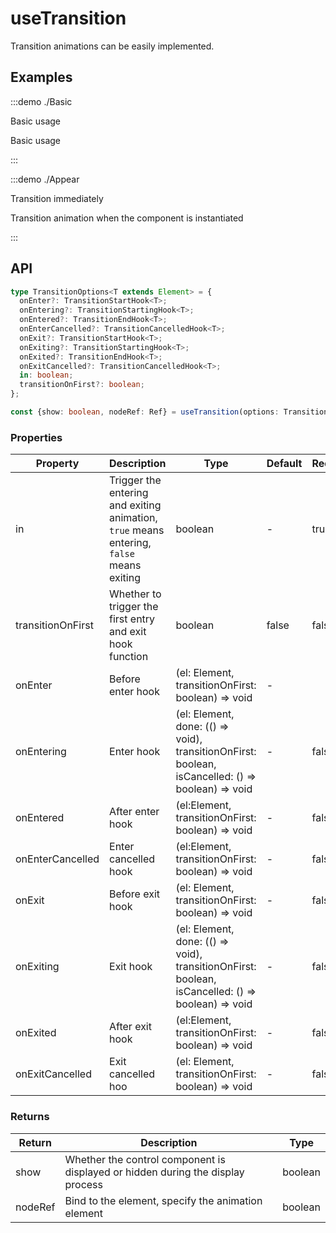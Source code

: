 # useTransition

Transition animations can be easily implemented.

## Examples

:::demo ./Basic

Basic usage

Basic usage

:::

:::demo ./Appear

Transition immediately

Transition animation when the component is instantiated

:::

## API

```ts
type TransitionOptions<T extends Element> = {
  onEnter?: TransitionStartHook<T>;
  onEntering?: TransitionStartingHook<T>;
  onEntered?: TransitionEndHook<T>;
  onEnterCancelled?: TransitionCancelledHook<T>;
  onExit?: TransitionStartHook<T>;
  onExiting?: TransitionStartingHook<T>;
  onExited?: TransitionEndHook<T>;
  onExitCancelled?: TransitionCancelledHook<T>;
  in: boolean;
  transitionOnFirst?: boolean;
};

const {show: boolean, nodeRef: Ref} = useTransition(options: TransitionOptions)

```

### Properties

| Property | Description | Type | Default | Require |
| --- | --- | --- | --- | --- |
| in | Trigger the entering and exiting animation, `true` means entering, `false` means exiting | boolean | - | true |
| transitionOnFirst | Whether to trigger the first entry and exit hook function | boolean | false | false |
| onEnter | Before enter hook | (el: Element, transitionOnFirst: boolean) => void | - |
| onEntering | Enter hook | (el: Element, done: (() => void), transitionOnFirst: boolean, isCancelled: () => boolean) => void | - | false |
| onEntered | After enter hook | (el:Element, transitionOnFirst: boolean) => void | - | false |
| onEnterCancelled | Enter cancelled hook | (el:Element, transitionOnFirst: boolean) => void | - | false |
| onExit | Before exit hook | (el: Element, transitionOnFirst: boolean) => void | - | false |
| onExiting | Exit hook | (el: Element, done: (() => void), transitionOnFirst: boolean, isCancelled: () => boolean) => void | - | false |
| onExited | After exit hook | (el:Element, transitionOnFirst: boolean) => void | - | false |
| onExitCancelled | Exit cancelled hoo | (el: Element, transitionOnFirst: boolean) => void | - | false |

### Returns

| Return | Description | Type |
| --- | --- | --- |
| show | Whether the control component is displayed or hidden during the display process | boolean |
| nodeRef | Bind to the element, specify the animation element | boolean |
